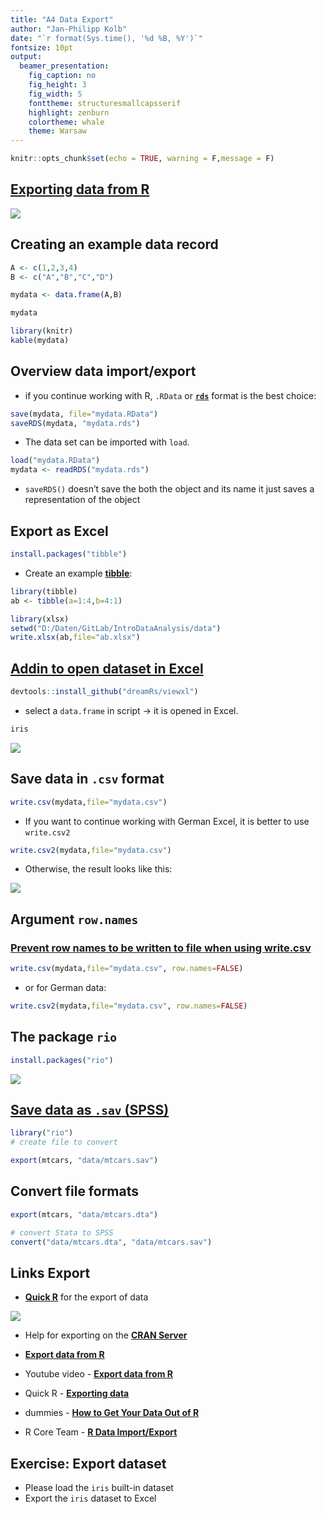 ```yaml
---
title: "A4 Data Export"
author: "Jan-Philipp Kolb"
date: "`r format(Sys.time(), '%d %B, %Y')`"
fontsize: 10pt
output:
  beamer_presentation: 
    fig_caption: no
    fig_height: 3
    fig_width: 5
    fonttheme: structuresmallcapsserif
    highlight: zenburn
    colortheme: whale
    theme: Warsaw
---
```


```r
knitr::opts_chunk$set(echo = TRUE, warning = F,message = F)
```

## [Exporting data from R](http://www.sthda.com/english/wiki/exporting-data-from-r)

![](figure/exporting-data-from-r.png)


## Creating an example data record

```r
A <- c(1,2,3,4)
B <- c("A","B","C","D")

mydata <- data.frame(A,B)
```

```r
mydata
```


```r
library(knitr)
kable(mydata)
```


## Overview data import/export

- if you continue working with R, `.RData` or [**`rds`**](https://www.fromthebottomoftheheap.net/2012/04/01/saving-and-loading-r-objects/) format is the best choice:

```r
save(mydata, file="mydata.RData")
saveRDS(mydata, "mydata.rds")
```

- The data set can be imported with `load`.

```r
load("mydata.RData")
mydata <- readRDS("mydata.rds")
```

- `saveRDS()` doesn’t save the both the object and its name it just saves a representation of the object

## Export as Excel

```r
install.packages("tibble")
```

- Create an example [**tibble**](https://r4ds.had.co.nz/tibbles.html):

```r
library(tibble)
ab <- tibble(a=1:4,b=4:1)
```


```r
library(xlsx)
setwd("D:/Daten/GitLab/IntroDataAnalysis/data")
write.xlsx(ab,file="ab.xlsx")
```


## [Addin to open dataset in Excel](https://github.com/dreamRs/viewxl)

```r
devtools::install_github("dreamRs/viewxl")
```

- select a `data.frame` in script -> it is opened in Excel. 

```r
iris
```

![](figure/viewinexcel.png)

## Save data in `.csv` format

```r
write.csv(mydata,file="mydata.csv") 
```

- If you want to continue working with German Excel, it is better to use `write.csv2` 

```r
write.csv2(mydata,file="mydata.csv") 
```

- Otherwise, the result looks like this:

![](figure/csvDeutsch.PNG)

## Argument `row.names`

### [**Prevent row names to be written to file when using write.csv**](https://stackoverflow.com/questions/7484325/prevent-row-names-to-be-written-to-file-when-using-write-csv)

```r
write.csv(mydata,file="mydata.csv", row.names=FALSE)
```

- or for German data:

```r
write.csv2(mydata,file="mydata.csv", row.names=FALSE)
```


<!--
## Export as `.csv`-file

```r
write.csv(mydata,file="mydata.csv")
```

- or for German data:

```r
write.csv2(mydata,file="mydata.csv")
```


-->

## The package `rio`

```r
install.packages("rio")
```

![](figure/ImportExport.PNG)

## [Save data as `.sav` (SPSS)](https://cran.r-project.org/web/packages/rio/vignettes/rio.html)

```r
library("rio")
# create file to convert

export(mtcars, "data/mtcars.sav")
```


## Convert file formats

```r
export(mtcars, "data/mtcars.dta")

# convert Stata to SPSS
convert("data/mtcars.dta", "data/mtcars.sav")
```


## Links Export

- [**Quick R**](http://www.statmethods.net/input/exportingdata.html) for the export of data

![](figure/quickr_export.PNG)

- Help for exporting on the [**CRAN Server**](http://cran.r-project.org/doc/manuals/r-release/R-data.pdf)

- [**Export data from R**](https://www.stat.ubc.ca/~jenny/STAT545A/block05_getNumbersOut.html)

- Youtube video - [**Export data from R**](https://www.youtube.com/watch?v=WjpcbmcJjjM)
- Quick R - [**Exporting data**](https://www.statmethods.net/input/exportingdata.html)
- dummies - [**How to Get Your Data Out of R**](https://www.dummies.com/programming/r/how-to-get-your-data-out-of-r/)
- R Core Team - [**R Data Import/Export**](https://colinfay.me/r-data-import-export/index.html)
<!--
deutscher Link

https://databraineo.de/ki-training-resources/r-programmierung/daten-export-aus-r/
-->


## Exercise: Export dataset

- Please load the `iris` built-in dataset
- Export the `iris` dataset to Excel
